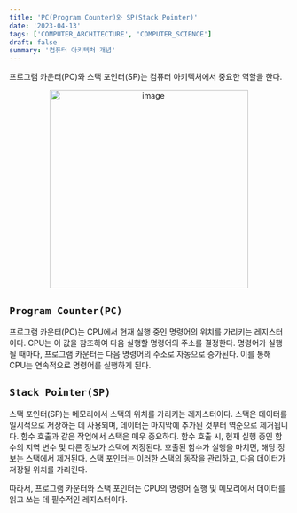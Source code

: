 ```yaml
---
title: 'PC(Program Counter)와 SP(Stack Pointer)'
date: '2023-04-13'
tags: ['COMPUTER_ARCHITECTURE', 'COMPUTER_SCIENCE']
draft: false
summary: '컴퓨터 아키텍처 개념'
---
```


프로그램 카운터(PC)와 스택 포인터(SP)는 컴퓨터 아키텍처에서 중요한 역할을 한다.

<p align="center">
  <img
    width="358"
    alt="image"
    src="https://user-images.githubusercontent.com/105579811/231610677-964b62ed-3953-4faa-872f-06452386cda6.png"
  />
</p>

## `Program Counter(PC)`

프로그램 카운터(PC)는 CPU에서 현재 실행 중인 명령어의 위치를 가리키는 레지스터이다. CPU는 이 값을 참조하여 다음 실행할 명령어의 주소를 결정한다. 명령어가 실행될 때마다, 프로그램 카운터는 다음 명령어의 주소로 자동으로 증가된다. 이를 통해 CPU는 연속적으로 명령어를 실행하게 된다.

## `Stack Pointer(SP)`

스택 포인터(SP)는 메모리에서 스택의 위치를 가리키는 레지스터이다. 스택은 데이터를 일시적으로 저장하는 데 사용되며, 데이터는 마지막에 추가된 것부터 역순으로 제거됩니다. 함수 호출과 같은 작업에서 스택은 매우 중요하다. 함수 호출 시, 현재 실행 중인 함수의 지역 변수 및 다른 정보가 스택에 저장된다. 호출된 함수가 실행을 마치면, 해당 정보는 스택에서 제거된다. 스택 포인터는 이러한 스택의 동작을 관리하고, 다음 데이터가 저장될 위치를 가리킨다.

따라서, 프로그램 카운터와 스택 포인터는 CPU의 명령어 실행 및 메모리에서 데이터를 읽고 쓰는 데 필수적인 레지스터이다.
